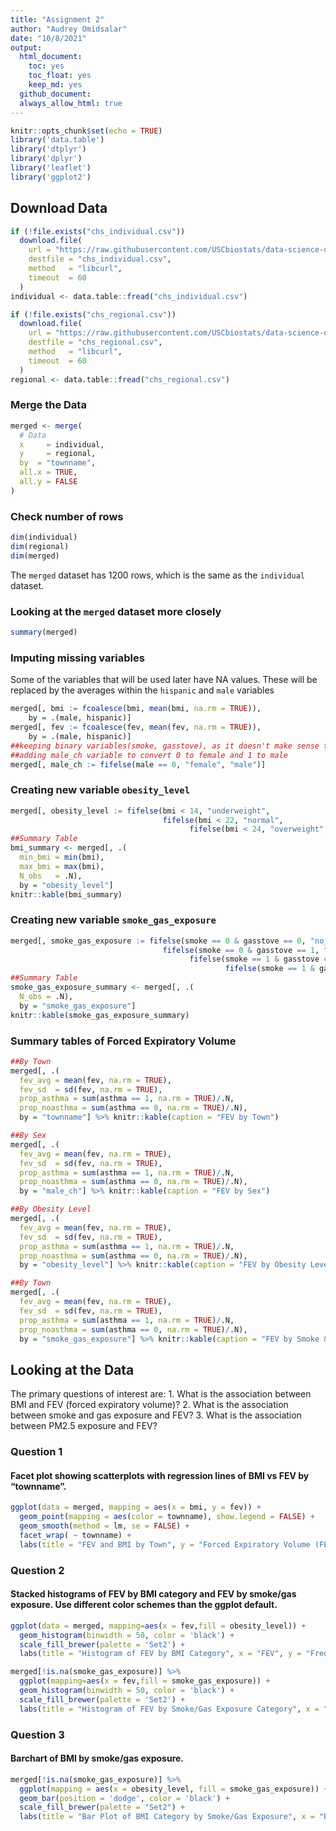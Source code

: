 ```yaml
---
title: "Assignment 2"
author: "Audrey Omidsalar"
date: "10/8/2021"
output:
  html_document:
    toc: yes
    toc_float: yes
    keep_md: yes
  github_document:
  always_allow_html: true
---
```


```r
knitr::opts_chunk$set(echo = TRUE)
library('data.table')
library('dtplyr')
library('dplyr')
library('leaflet')
library('ggplot2')
```

## Download Data

```r
if (!file.exists("chs_individual.csv"))
  download.file(
    url = "https://raw.githubusercontent.com/USCbiostats/data-science-data/master/01_chs/chs_individual.csv",
    destfile = "chs_individual.csv",
    method   = "libcurl",
    timeout  = 60
  )
individual <- data.table::fread("chs_individual.csv")

if (!file.exists("chs_regional.csv"))
  download.file(
    url = "https://raw.githubusercontent.com/USCbiostats/data-science-data/master/01_chs/chs_regional.csv",
    destfile = "chs_regional.csv",
    method   = "libcurl",
    timeout  = 60
  )
regional <- data.table::fread("chs_regional.csv")
```

### Merge the Data
```r
merged <- merge(
  # Data
  x     = individual,      
  y     = regional, 
  by  = "townname",
  all.x = TRUE,      
  all.y = FALSE
)
```

### Check number of rows
```r
dim(individual)
dim(regional)
dim(merged)
```
The `merged` dataset has 1200 rows, which is the same as the `individual` dataset.

### Looking at the `merged` dataset more closely
```r
summary(merged)
```

### Imputing missing variables
Some of the variables that will be used later have NA values. These will be replaced by the averages within the `hispanic` and `male` variables
```r
merged[, bmi := fcoalesce(bmi, mean(bmi, na.rm = TRUE)),
    by = .(male, hispanic)]
merged[, fev := fcoalesce(fev, mean(fev, na.rm = TRUE)),
    by = .(male, hispanic)]
##keeping binary variables(smoke, gasstove), as it doesn't make sense to impute those
##adding male_ch variable to convert 0 to female and 1 to male
merged[, male_ch := fifelse(male == 0, "female", "male")]
```

### Creating new variable `obesity_level` 
```r
merged[, obesity_level := fifelse(bmi < 14, "underweight",
                                  fifelse(bmi < 22, "normal",
                                        fifelse(bmi < 24, "overweight", "obese")))] 
##Summary Table
bmi_summary <- merged[, .(
  min_bmi = min(bmi),
  max_bmi = max(bmi),
  N_obs   = .N),
  by = "obesity_level"]
knitr::kable(bmi_summary)
```

### Creating new variable `smoke_gas_exposure`
```r
merged[, smoke_gas_exposure := fifelse(smoke == 0 & gasstove == 0, "no_exposure",
                                  fifelse(smoke == 0 & gasstove == 1, "gas_exposure",
                                        fifelse(smoke == 1 & gasstove == 0, "smoke_exposure",
                                                fifelse(smoke == 1 & gasstove == 1, "smoke_and_gas_exposure", "NA"))))] 
##Summary Table
smoke_gas_exposure_summary <- merged[, .(
  N_obs = .N),
  by = "smoke_gas_exposure"]
knitr::kable(smoke_gas_exposure_summary)
```

### Summary tables of Forced Expiratory Volume
```r
##By Town
merged[, .(
  fev_avg = mean(fev, na.rm = TRUE),
  fev_sd  = sd(fev, na.rm = TRUE),
  prop_asthma = sum(asthma == 1, na.rm = TRUE)/.N,
  prop_noasthma = sum(asthma == 0, na.rm = TRUE)/.N),
  by = "townname"] %>% knitr::kable(caption = "FEV by Town")
```
```r
##By Sex
merged[, .(
  fev_avg = mean(fev, na.rm = TRUE),
  fev_sd  = sd(fev, na.rm = TRUE),
  prop_asthma = sum(asthma == 1, na.rm = TRUE)/.N,
  prop_noasthma = sum(asthma == 0, na.rm = TRUE)/.N),
  by = "male_ch"] %>% knitr::kable(caption = "FEV by Sex")
```
```r
##By Obesity Level
merged[, .(
  fev_avg = mean(fev, na.rm = TRUE),
  fev_sd  = sd(fev, na.rm = TRUE),
  prop_asthma = sum(asthma == 1, na.rm = TRUE)/.N,
  prop_noasthma = sum(asthma == 0, na.rm = TRUE)/.N),
  by = "obesity_level"] %>% knitr::kable(caption = "FEV by Obesity Level")
```
```r
##By Town
merged[, .(
  fev_avg = mean(fev, na.rm = TRUE),
  fev_sd  = sd(fev, na.rm = TRUE),
  prop_asthma = sum(asthma == 1, na.rm = TRUE)/.N,
  prop_noasthma = sum(asthma == 0, na.rm = TRUE)/.N),
  by = "smoke_gas_exposure"] %>% knitr::kable(caption = "FEV by Smoke & Gas Exposure")

```

## Looking at the Data
The primary questions of interest are: 1. What is the association between BMI and FEV (forced expiratory volume)? 2. What is the association between smoke and gas exposure and FEV? 3. What is the association between PM2.5 exposure and FEV?

### Question 1
#### Facet plot showing scatterplots with regression lines of BMI vs FEV by “townname”.
```r
ggplot(data = merged, mapping = aes(x = bmi, y = fev)) +
  geom_point(mapping = aes(color = townname), show.legend = FALSE) +
  geom_smooth(method = lm, se = FALSE) +
  facet_wrap( ~ townname) +
  labs(title = "FEV and BMI by Town", y = "Forced Expiratory Volume (FEV) in One Second (mL)", x = "Body Mass Index (BMI)")
```

### Question 2
#### Stacked histograms of FEV by BMI category and FEV by smoke/gas exposure. Use different color schemes than the ggplot default.
```r
ggplot(data = merged, mapping=aes(x = fev,fill = obesity_level)) +
  geom_histogram(binwidth = 50, color = 'black') +
  scale_fill_brewer(palette = 'Set2') +
  labs(title = "Histogram of FEV by BMI Category", x = "FEV", y = "Frequency")
```
```r
merged[!is.na(smoke_gas_exposure)] %>%
  ggplot(mapping=aes(x = fev,fill = smoke_gas_exposure)) +
  geom_histogram(binwidth = 50, color = 'black') +
  scale_fill_brewer(palette = 'Set2') +
  labs(title = "Histogram of FEV by Smoke/Gas Exposure Category", x = "FEV", y = "Frequency")
```

### Question 3
#### Barchart of BMI by smoke/gas exposure.
```r
merged[!is.na(smoke_gas_exposure)] %>%
  ggplot(mapping = aes(x = obesity_level, fill = smoke_gas_exposure)) +
  geom_bar(position = 'dodge', color = 'black') +
  scale_fill_brewer(palette = "Set2") +
  labs(title = "Bar Plot of BMI Category by Smoke/Gas Exposure", x = "BMI Category", y = "Count")
```



